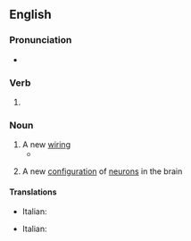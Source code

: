 ==English==

===Pronunciation===
* {{rhymes|en|aɪəɹɪŋ}}

===Verb===
{{head|en|verb form}}

# {{present participle of|en|rewire|nocat=1}}

===Noun===
{{en-noun}}

# A new [[wiring]]
#* {{quote-journal|en|date=2020 August 12|title=Network News: Four new jacks at Clacton depot|journal=Rail|page=18|text=The work involved a complete '''rewiring''' of the system, while the addition of four higher-capacity Mechan jacks and the increased length of the new train meant the entire floor (the length of four train carriages) had to be dug up, levelled and strengthened to meet tolerance requirements.}}
# {{lb|en|informal}} A new [[configuration]] of [[neuron]]s in the brain

====Translations====
{{trans-top|a new wiring}}
* Italian: {{t|it|ricablaggio|m}}
{{trans-mid}}
{{trans-bottom}}

{{trans-top|a new configuration of neurons in the brain}}
* Italian: {{t|it|ricablaggio|m}}
{{trans-mid}}
{{trans-bottom}}